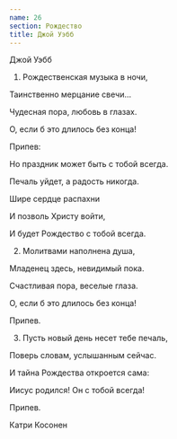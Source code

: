 ```yaml
---
name: 26
section: Рождество
title: Джой Уэбб
---
```

Джой Уэбб


1. Рождественская музыка в ночи,

Таинственно мерцание свечи…

Чудесная пора, любовь в глазах.

О, если б это длилось без конца!


Припев:

Но праздник может быть с тобой всегда.

Печаль уйдет, а радость никогда.

Шире сердце распахни

И позволь Христу войти,

И будет Рождество с тобой всегда.


2. Молитвами наполнена душа,

Младенец здесь, невидимый пока.

Счастливая пора, веселые глаза.

О, если б это длилось без конца!


Припев.


3. Пусть новый день несет тебе печаль,

Поверь словам, услышанным сейчас.

И тайна Рождества откроется сама:

Иисус родился! Он с тобой всегда!


Припев.


Катри Косонен